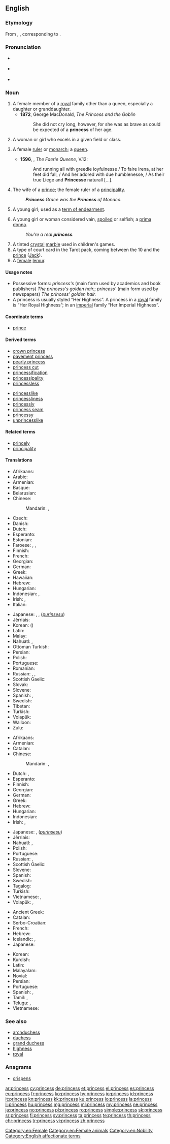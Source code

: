 {{also|princes}}
==English==
{{wikipedia}}

===Etymology===
From {{etyl|xno|en}} {{term|princess|lang=fro}}, {{etyl|frm|en}} {{term|princesse}}, corresponding to {{suffix|prince|ess|lang=en}}.

===Pronunciation===
* {{a|UK}} {{IPA|/pɹɪnˈsɛs/|/ˈpɹɪnsɛs/|lang=en}}
* {{a|US}} {{IPA|/ˈpɹɪnsɛs/|/ˈpɹɪnsɪs/|lang=en}}
* {{audio|En-us-princess.ogg|Audio (US)|lang=en}}

===Noun===
{{en-noun|es}}

# A female member of a [[royal]] family other than a queen, especially a daughter or granddaughter. {{defdate|from 14th c.}}
#* '''1872''', George MacDonald, ''The Princess and the Goblin''
#*: She did not cry long, however, for she was as brave as could be expected of a '''princess''' of her age.
# A woman or girl who excels in a given field or class. {{defdate|from 14th c.}}
# {{context|now|_|archaic|lang=en}} A female [[ruler]] or [[monarch]]; a [[queen]]. {{defdate|from 15th c.}}
#* '''1596''', {{w|Edmund Spenser}}, ''The Faerie Queene'', V.12:
#*: And running all with greedie ioyfulnesse / To faire Irena, at her feet did fall, / And her adored with due humblenesse, / As their true Liege and '''Princesse''' naturall [...].
# The wife of a [[prince]]; the female ruler of a [[principality]]. {{defdate|from 15th c.}}
#: '''''Princess''' Grace was the '''Princess''' of Monaco.''
# A young girl; used as a [[term of endearment]]. {{defdate|from 18th c.}}
# {{context|derogatory|chiefly|US|lang=en}} A young girl or woman considered vain, [[spoiled]] or selfish; a [[prima donna]]. {{defdate|from 20th c.}}
#: ''You're a real '''princess'''.''
# A tinted [[crystal]] [[marble]] used in children's games.<!--see Wikipedia on "Marbles"-->
# A type of court card in the Tarot pack, coming between the 10 and the [[prince]] ([[Jack]]).
# A [[female]] [[lemur]].

====Usage notes====
* Possessive forms: ''princess's'' (main form used by academics and book publishers) ''The princess's golden hair.''; ''princess' '' (main form used by newspapers) ''The princess' golden hair.''
* A princess is usually styled “Her Highness”.  A princess in a [[royal]] family is “Her Royal Highness”; in an [[imperial]] family “Her Imperial Highness”.

====Coordinate terms====
* [[prince]]

====Derived terms====
{{rel-top3|terms derived from princess}}
* [[crown princess]]
* [[pavement princess]]
* [[pearly princess]]
* [[princess cut]]
* [[princessification]]
* [[princessipality]]
* [[princessless]]
{{rel-mid}}
* [[princesslike]]
* [[princessliness]]
* [[princessly]]
* [[princess seam]]
* [[princessy]]
* [[unprincesslike]]
{{rel-bottom}}

====Related terms====
* [[princely]]
* [[principality]]

====Translations====
{{trans-top|female member of royal family}}
* Afrikaans: {{t|af|prinses}}
* Arabic: {{t|ar|أميرة|f|tr='amiira}}
* Armenian: {{t|hy|արքայադուստր|sc=Armn}}
* Basque: {{t|eu|printzesa}}
* Belarusian: {{t|be|карале́ўна|f|sc=Cyrl}}
* Chinese:
*: Mandarin: {{t+|cmn|公主|tr=gōngzhǔ|sc=Hani}}, {{t+|cmn|王妃|tr=wángfēi|sc=Hani}}
* Czech: {{t+|cs|princezna|f}}
* Danish: {{t+|da|prinsesse}}
* Dutch: {{t+|nl|prinses|f}}
* Esperanto: {{t|eo|reĝidino}}
* Estonian: {{t|et|printsess}}
* Faroese: {{t|fo|kongsdóttir|f}}, {{t|fo|kongadóttir|f}}, {{t|fo|prinsessa|f}}
* Finnish: {{t+|fi|prinsessa}}
* French: {{t+|fr|princesse|f}}
* Georgian: {{t|ka|პრინცესა|sc=Geor}}
* German: {{t+|de|Prinzessin|f}}
* Greek: {{t+|el|βασιλοπούλα|f|tr=vasilopoúla}}
* Hawaiian: {{t|haw|kamāliʻi wahine}}
* Hebrew: {{t+|he|נסיכה|f|tr=nesikhá|sc=Hebr}}
* Hungarian: {{t+|hu|hercegnő}}
* Indonesian: {{t+|id|putri|f}}, {{t+|id|puteri|f}}
* Irish: {{t|ga|banphrionsa|m}}, {{t|ga|iníon rí|f}}
* Italian: {{t+|it|principessa|f}}
{{trans-mid}}
* Japanese: {{t+|ja|姫|tr=ひめ, hime}}, {{t|ja|王女|tr=おうじょ, ōjo}}, {{l|ja|プリンセス}} (''[[purinsesu]]'')
* Jèrriais: {{t|roa-jer|prîncêsse|f}}
* Korean: {{t+|ko|공주|tr=gongju}} ({{t+|ko|公主}})
* Latin: {{t|la|filia regis|f}}
* Malay: {{t|ms|puteri}}
* Nahuatl: {{t|nah|cīhuapīlli}}, {{t+|nah|siuapili}}
* Ottoman Turkish: {{t|ota|خانم|tr=hanum|sc=ota-Arab}}
* Persian: {{t+|fa|شاهدخت|tr=šâhdoxt|sc=fa-Arab}}
* Polish: {{t+|pl|księżniczka|f}}
* Portuguese: {{t+|pt|princesa|f}}
* Romanian: {{t+|ro|prințesă|f}}
* Russian: {{t+|ru|принцесса|f|tr=princéssa}}, {{t+|ru|царевна|f|tr=carévna}} {{qualifier|daughter of a tsar}}, {{t+|ru|королевна|f|tr=korolévna}} {{qualifier|daughter of a king}}
* Scottish Gaelic: {{t|gd|bana-phrionnsa|f}}
* Slovak: {{t|sk|princezná|f}}
* Slovene: {{t+|sl|princesa|f}}
* Spanish: {{t+|es|princesa}}, {{t+|es|infanta|f}}
* Swedish: {{t+|sv|prinsessa|c}}
* Tibetan: {{t|bo|སྲས་མོ|tr=sras mo|sc=Tibt}}
* Turkish: {{t+|tr|prenses|f}}
* Volapük: {{t+|vo|ledaut}}
* Walloon: {{t+|wa|princesse|f}}
* Zulu: {{t|zu|inkosazana|c9|c6}}
{{trans-bottom}}

{{trans-top|female monarch, or wife of a ruler}}
* Afrikaans: {{t+|af|koningin|f}}
* Armenian: {{t|hy|իշխանուհի|sc=Armn}}
* Catalan: {{t|ca|princesa|f}}
* Chinese:
*: Mandarin: {{t+|cmn|公主|tr=gōngzhǔ|sc=Hani}}, {{t+|cmn|王妃|tr=wángfēi|sc=Hani}}
* Dutch: {{t+|nl|koningin|f}}, {{t+|nl|prinses|f}}
* Esperanto: {{t|eo|princino}}
* Finnish: {{t|fi|ruhtinatar}}
* Georgian: {{t-needed|ka}}
* German: {{t|de|Fürstin|f}}
* Greek: {{t+|el|πριγκίπισσα|f|tr=prigkípissa}}
* Hebrew: {{t+|he|נסיכה|f|tr=nesikhá|sc=Hebr}}
* Hungarian: {{t+|hu|fejedelemasszony}}
* Indonesian: {{t+|id|ratu|f}}
* Irish: {{t|ga|banphrionsa|m}}, {{t|ga|banfhlaith|m}}
{{trans-mid}}
* Japanese: {{t+|ja|王妃|tr=おうひ, ōhi}}, {{l|ja|プリンセス}} (''[[purinsesu]]'')
* Jèrriais: {{t|roa-jer|prîncêsse|f}}
* Nahuatl: {{t|nah|cīhuatlahtoāni}}, {{t|nah|siuatlajtoani}}
* Polish: {{t+|pl|księżna|f}}
* Portuguese: {{t+|pt|rainha|f}}
* Russian: {{t+|ru|княгиня|f|tr=knjagínja}}, {{t+|ru|принцесса|f|tr=princéssa}}
* Scottish Gaelic: {{t|gd|bana-phrionnsa|f}}
* Slovene: {{t+|sl|kneginja|f}}
* Spanish: {{t+|es|princesa}}
* Swedish: {{t+|sv|furstinna|c}}
* Tagalog: {{t+|tl|prinsesa}}
* Turkish: {{t+|tr|prenses|f}}
* Vietnamese: {{t+|vi|công chúa}}, {{t|vi|công nữ}}
* Volapük: {{qualifier|♂♀}} {{t+|vo|plin}}, {{qualifier|♂}} {{t|vo|jiplin}}
{{trans-bottom}}

{{checktrans-top}}
* Ancient Greek: {{t-check|grc|βασίλεια|f|sc=polytonic}}
* Catalan: {{t-check|ca|princesa|f}}
* Serbo-Croatian: {{t+check|sh|princeza|f}}
* French: {{t+check|fr|princesse|f}}
* Hebrew: {{t+check|he|נסיכה|f|tr=nesiha|sc=Hebr}}
* Icelandic: {{t+check|is|prinsessa|f}}, {{qualifier|obsolete}} {{t-check|is|prinsipissa|f}}
* Japanese: {{t-check|ja|プリンセス|tr=purinsesu}}
{{trans-mid}}
* Korean: {{t+check|ko|공주|sc=Kore}}
* Kurdish: {{t+check|ku|dotmîr|f}}
* Latin: {{t-check|la|principissa|f}}
* Malayalam: {{t-check|ml|രാജകുമാരി|f|tr=raajakumaari|sc=Mlym}}
* Novial: {{t-check|nov|prinsa}}
* Persian: {{t-check|fa|شاهزاده‌خانم|tr=shâhzâde-xânum}}
* Portuguese: {{t+check|pt|princesa|f}}
* Spanish: {{t+check|es|princesa|f}}, {{t+check|es|infanta|f}}
* Tamil: {{t+check|ta|குமாரத்தி|tr=kumārtti|sc=Taml}}, {{t-check|ta|இராசகுமாரி|tr=irāckumāri|sc=Taml}}
* Telugu: {{t-check|te|రాజకుమారి|tr=rAjakumAri}}, {{t+check|te|రాకుమారి|tr=rAkumAri}}
* Vietnamese: {{t+check|vi|công chúa}}
{{trans-bottom}}

===See also===
* [[archduchess]]
* [[duchess]]
* [[grand duchess]]
* [[highness]]
* [[royal]]

===Anagrams===
* [[crispens#English|crispens]]

[[Category:en:Female]]
[[Category:en:Female animals]]
[[Category:en:Nobility]]
[[Category:English affectionate terms]]

[[ar:princess]]
[[cy:princess]]
[[de:princess]]
[[et:princess]]
[[el:princess]]
[[es:princess]]
[[eu:princess]]
[[fr:princess]]
[[ko:princess]]
[[hy:princess]]
[[io:princess]]
[[id:princess]]
[[it:princess]]
[[kn:princess]]
[[kk:princess]]
[[ku:princess]]
[[lo:princess]]
[[la:princess]]
[[li:princess]]
[[hu:princess]]
[[mg:princess]]
[[ml:princess]]
[[my:princess]]
[[ne:princess]]
[[ja:princess]]
[[no:princess]]
[[pl:princess]]
[[ro:princess]]
[[simple:princess]]
[[sk:princess]]
[[sr:princess]]
[[fi:princess]]
[[sv:princess]]
[[ta:princess]]
[[te:princess]]
[[th:princess]]
[[chr:princess]]
[[tr:princess]]
[[vi:princess]]
[[zh:princess]]